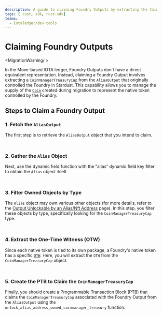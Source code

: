 ```yaml
---
description: A guide to claiming Foundry Outputs by extracting the CoinManagerTreasuryCap from an AliasOutput in the Move-based IOTA ledger.
tags: [ rust, sdk, rust-sdk]
teams:
  - iotaledger/dev-tools
---
```


# Claiming Foundry Outputs

<MigrationWarning/ >

In the Move-based IOTA ledger, Foundry Outputs don't have a direct equivalent representation. 
Instead, claiming a Foundry Output involves extracting a [`CoinManagerTreasuryCap`](../../../references/framework/iota-framework/coin_manager.mdx#resource-coinmanagertreasurycap) from the [`AliasOutput`](../../../references/framework/stardust/alias_output#resource-aliasoutput) that originally controlled the Foundry in Stardust. This capability allows you to manage the supply of the [`Coin`](../../../references/framework/iota-framework/coin.mdx#resource-coin) created during migration to represent the native token controlled by the Foundry.

## Steps to Claim a Foundry Output

### 1. Fetch the `AliasOutput`

The first step is to retrieve the `AliasOutput` object that you intend to claim.

<Tabs groupId="language">
<TabItem value="typescript" label="TypeScript">

```typescript file=<rootDir>/docs/examples/typescript/src/stardust/foundry-output-claim.ts#L33-L39
```

</TabItem>
<TabItem value="rust" label="Rust">

```rust file=<rootDir>/docs/examples/rust/stardust/foundry-output-claim.rs#L60-L74
```

</TabItem>
</Tabs>

### 2. Gather the `Alias` Object

Next, use the dynamic field function with the "alias" dynamic field key filter to obtain the `Alias` object itself.

<Tabs groupId="language">
<TabItem value="typescript" label="TypeScript">

```typescript file=<rootDir>/docs/examples/typescript/src/stardust/foundry-output-claim.ts#L41-L59
```

</TabItem>
<TabItem value="rust" label="Rust">

```rust file=<rootDir>/docs/examples/rust/stardust/foundry-output-claim.rs#L76-L89
```

</TabItem>
</Tabs>

### 3. Filter Owned Objects by Type

The `Alias` object may own various other objects (for more details, refer to the [Output Unlockable by an Alias/Nft Address](address-unlock-condition.mdx) page). In this step, you filter these objects by type, specifically looking for the `CoinManagerTreasuryCap` type.

<Tabs groupId="language">
<TabItem value="typescript" label="TypeScript">

```typescript file=<rootDir>/docs/examples/typescript/src/stardust/foundry-output-claim.ts#L61-L86
```

</TabItem>
<TabItem value="rust" label="Rust">

```rust file=<rootDir>/docs/examples/rust/stardust/foundry-output-claim.rs#L91-L131
```

</TabItem>
</Tabs>

### 4. Extract the One-Time Witness (OTW)

Since each native token is tied to its own package, a Foundry's native token has a specific [`OTW`](../../iota-101/move-overview/one-time-witness.mdx). Here, you will extract the `OTW` from the `CoinManagerTreasuryCap` object.

<Tabs groupId="language">
<TabItem value="typescript" label="TypeScript">

```typescript file=<rootDir>/docs/examples/typescript/src/stardust/foundry-output-claim.ts#L88-L91
```

</TabItem>
<TabItem value="rust" label="Rust">

```rust file=<rootDir>/docs/examples/rust/stardust/foundry-output-claim.rs#L133-L142
```

</TabItem>
</Tabs>

### 5. Create the PTB to Claim the `CoinManagerTreasuryCap`

Finally, you should create a Programmable Transaction Block (PTB) that claims the `CoinManagerTreasuryCap` associated with the Foundry Output from the `AliasOutput` using the `unlock_alias_address_owned_coinmanager_treasury` function.

<Tabs groupId="language">
<TabItem value="typescript" label="TypeScript">

```typescript file=<rootDir>/docs/examples/typescript/src/stardust/foundry-output-claim.ts#L93-L143
```
</TabItem>
<TabItem value="rust" label="Rust">

```rust file=<rootDir>/docs/examples/rust/stardust/foundry-output-claim.rs#L144-L215
```

</TabItem>
</Tabs>

